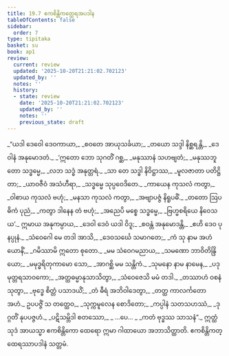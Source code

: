 ```yaml
---
title: 19.7 ဧကစိန္တိကတ္ထေရအပဒါန
tableOfContents: false
sidebar:
  order: 7
type: tipitaka
basket: su
book: ap1
review:
  current: review
  updated: '2025-10-20T21:21:02.702123'
  updated_by: ''
  notes: ''
  history:
  - state: review
    date: '2025-10-20T21:21:02.702123'
    updated_by: ''
    notes: ''
    previous_state: draft
---
```



<DynamicBreadcrumb />


<ReviewStatus review={frontmatter.review} showDetails={true} />

<HypothesisAnnotation frontmatter={frontmatter} />

<Division number="34" book="ap1" e="ch" v="20" p="216">

<Paragraph number="2626" type="verses" book="ap1">
_“ယဒါ ဒေဝေါ ဒေဝကာယာ,_  
_စဝတေ အာယုသင်္ခယာ;_  
_တယော သဒ္ဒါ နိစ္ဆရန္တိ,_  
_ဒေဝါနံ အနုမောဒတံ._  

</Paragraph>

</Division>
<Division number="35" book="ap1" e="ch" v="20" p="216">

<Paragraph number="2627" type="verses" book="ap1">
_‘ဣတော ဘော သုဂတိံ ဂစ္ဆ,_  
_မနုဿာနံ သဟဗျတံ;_  
_မနုဿဘူတော သဒ္ဓမ္မေ,_  
_လဘ သဒ္ဓံ အနုတ္တရံ._  

</Paragraph>

</Division>
<Division number="36" book="ap1" e="ch" v="20" p="216">

<Paragraph number="2628" type="verses" book="ap1">
_သာ တေ သဒ္ဓါ နိဝိဋ္ဌာဿ,_  
_မူလဇာတာ ပတိဋ္ဌိတာ;_  
_ယာဝဇီဝံ အသံဟီရာ,_  
_သဒ္ဓမ္မေ သုပ္ပဝေဒိတေ._  

</Paragraph>

</Division>
<Division number="37" book="ap1" e="ch" v="20" p="217">

<Paragraph number="2629" type="verses" book="ap1">
_ကာယေန ကုသလံ ကတွာ,_  
_ဝါစာယ ကုသလံ ဗဟုံ;_  
_မနသာ ကုသလံ ကတွာ,_  
_အဗျာပဇ္ဇံ နိရူပဓိံ._  

</Paragraph>

</Division>
<Division number="38" book="ap1" e="ch" v="20" p="217">

<Paragraph number="2630" type="verses" book="ap1">
_တတော ဩပဓိကံ ပုညံ,_  
_ကတွာ ဒါနေန တံ ဗဟုံ;_  
_အညေပိ မစ္စေ သဒ္ဓမ္မေ,_  
_ဗြဟ္မစရိယေ နိဝေသယ’._  

</Paragraph>

</Division>
<Division number="39" book="ap1" e="ch" v="20" p="217">

<Paragraph number="2631" type="verses" book="ap1">
ဣမာယ အနုကမ္ပာယ,_  
_ဒေဝါ ဒေဝံ ယဒါ ဝိဒူ;_  
_စဝန္တံ အနုမောဒန္တိ,_  
_ဧဟိ ဒေဝ ပုနပ္ပုနံ._  

</Paragraph>

</Division>
<Division number="40" book="ap1" e="ch" v="20" p="217">

<Paragraph number="2632" type="verses" book="ap1">
_သံဝေဂေါ မေ တဒါ အာသိ,_  
_ဒေဝသင်္ဃေ သမာဂတေ;_  
_ကံ သု နာမ အဟံ ယောနိံ,_  
_ဂမိဿာမိ ဣတော စုတော._  

</Paragraph>

</Division>
<Division number="41" book="ap1" e="ch" v="20" p="217">

<Paragraph number="2633" type="verses" book="ap1">
_မမ သံဝေဂမညာယ,_  
_သမဏော ဘာဝိတိန္ဒြိယော;_  
_မမုဒ္ဓရိတုကာမော သော,_  
_အာဂစ္ဆိ မမ သန္တိကံ._  

</Paragraph>

</Division>
<Division number="42" book="ap1" e="ch" v="20" p="217">

<Paragraph number="2634" type="verses" book="ap1">
_သုမနော နာမ နာမေန,_  
_ပဒုမုတ္တရသာဝကော;_  
_အတ္ထဓမ္မာနုသာသိတွာ,_  
_သံဝေဇေသိ မမံ တဒါ._  

</Paragraph>

</Division>
<Division number="43" book="ap1" e="ch" v="20" p="217">

<Paragraph number="2635" type="verses" book="ap1">
_တဿာဟံ ဝစနံ သုတွာ,_  
_ဗုဒ္ဓေ စိတ္တံ ပသာဒယိံ;_  
_တံ ဓီရံ အဘိဝါဒေတွာ,_  
_တတ္ထ ကာလင်္ကတော အဟံ._  

</Paragraph>

</Division>
<Division number="44" book="ap1" e="ch" v="20" p="217">

<Paragraph number="2636" type="verses" book="ap1">
ဥပပဇ္ဇိံ သ တတ္ထေဝ,_  
_သုက္ကမူလေန စောဒိတော;_  
_ကပ္ပါနံ သတသဟဿံ,_  
_ဒုဂ္ဂတိံ နုပပဇ္ဇဟံ._  

</Paragraph>

</Division>
<Division number="45" book="ap1" e="ch" v="20" p="217">

<Paragraph number="2637" type="verses" book="ap1">
_ပဋိသမ္ဘိဒါ စတဿော,_  
_ …ပေ… _  
_ကတံ ဗုဒ္ဓဿ သာသနံ”._  

</Paragraph>

<Paragraph number="2638" book="ap1">
ဣတ္ထံ သုဒံ အာယသ္မာ ဧကစိန္တိကော ထေရော ဣမာ ဂါထာယော အဘာသိတ္ထာတိ.

</Paragraph>
</Division>

<Paragraph number="2639" type="center" book="ap1">
ဧကစိန္တိကတ္ထေရဿာပဒါနံ သတ္တမံ.
</Paragraph>